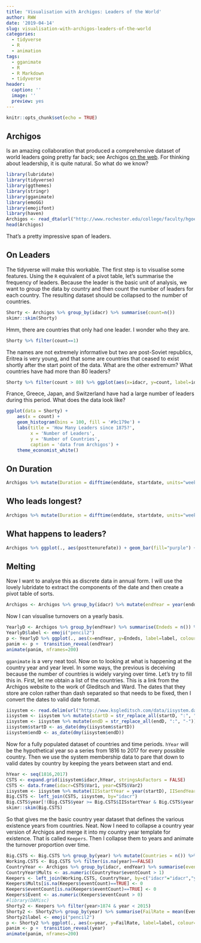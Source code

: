 ```yaml
---
title: 'Visualisation with Archigos: Leaders of the World'
author: RWW
date: '2019-04-14'
slug: visualisation-with-archigos-leaders-of-the-world
categories:
  - tidyverse
  - R
  - animation
tags:
  - gganimate
  - R
  - R Markdown
  - tidyverse
header:
  caption: ''
  image: ''
  preview: yes
---
```


```r
knitr::opts_chunk$set(echo = TRUE)
```

## Archigos

Is an amazing collaboration that produced a comprehensive dataset of world leaders going pretty far back; see Archigos [on the web](http://www.ksgleditsch.com/archigos.html).  For thinking about leadership, it is quite natural.  So what do we know?

```r
library(lubridate)
library(tidyverse)
library(ggthemes)
library(stringr)
library(gganimate)
library(emoGG)
library(emojifont)
library(haven)
Archigos <- read_dta(url("http://www.rochester.edu/college/faculty/hgoemans/Archigos_4.1_stata14.dta"))
head(Archigos)
```

That's a pretty impressive span of leaders.

## On Leaders

The tidyverse will make this workable.  The first step is to visualise some features.  Using the `R` equivalent of a pivot table, let's summarise the frequency of leaders.  Because the leader is the basic unit of analysis, we want to group the data by country and then count the number of leaders for each country.  The resulting dataset should be collapsed to the number of countries.

```r
Shorty <- Archigos %>% group_by(idacr) %>% summarise(count=n())
skimr::skim(Shorty)
```
Hmm, there are countries that only had one leader.  I wonder who they are.

```r
Shorty %>% filter(count==1)
```


The names are not extremely informative but two are post-Soviet republics, Eritrea is very young, and that some are countries that ceased to exist shortly after the start point of the data. What are the other extremum?  What countries have had more than 80 leaders?

```r
Shorty %>% filter(count > 80) %>% ggplot(aes(x=idacr, y=count, label=idacr)) + geom_point() + geom_label() + theme_minimal() + ggtitle("Countries with More than 80 Leaders") + labs(x="", y="Number of Leaders") + theme(axis.text.x = element_blank())
```

France, Greece, Japan, and Switzerland have had a large number of leaders during this period.  What does the data look like?

```r
ggplot(data = Shorty) +
    aes(x = count) +
    geom_histogram(bins = 100, fill = '#9c179e') +
    labs(title = 'How Many Leaders since 1875?',
         x = 'Number of Leaders',
         y = 'Number of Countries',
         caption = 'data from Archigos') +
    theme_economist_white()
```


## On Duration

```r
Archigos %>% mutate(Duration = difftime(enddate, startdate, units="weeks")/52) %>% ggplot(aes(Duration)) + geom_histogram(bins=50, fill = '#9c179e') + theme_economist_white() + labs(x="Frequency", y="Duration of Leader in Weeks [divided by 52]")
```


## Who leads longest?

```r
Archigos %>% mutate(Duration = difftime(enddate, startdate, units="weeks")) %>% select(leader,Duration) %>% arrange(desc(Duration)) %>% mutate(DurationInYears = Duration / 52)
```

## What happens to leaders?


```r
Archigos %>% ggplot(., aes(posttenurefate)) + geom_bar(fill="purple") + coord_flip() + labs(y="Frequency", x="") + theme(axis.text.y = element_text(color = "purple", size = 8))
```


## Melting

Now I want to analyse this as discrete data in annual form.  I will use the lovely lubridate to extract the components of the date and then create a pivot table of sorts.

```r
Archigos <- Archigos %>% group_by(idacr) %>% mutate(endYear = year(enddate)) %>% ungroup()
```

Now I can visualise turnovers on a yearly basis.

```r
YearlyD <- Archigos %>% group_by(endYear) %>% summarise(Endeds = n()) %>% filter(endYear < 2015)
YearlyD$label <- emoji("pencil2")
p <- YearlyD %>% ggplot(., aes(x=endYear, y=Endeds, label=label, colour="steelblue")) + geom_text(family="EmojiOne", size=10, position=position_nudge(x = 5, y = 5), color="steelblue") + geom_line(colour="steelblue") + theme_minimal() + labs(x="Year", y="Number of Leader-Tenures Ending")
panim <- p +  transition_reveal(endYear)
animate(panim, nframes=200)
```

`gganimate` is a very neat tool.  Now on to looking at what is happening at the country year and year level.  In some ways, the previous is deceiving because the number of countries is widely varying over time.  Let's try to fill this in.  First, let me obtain a list of the countries.  This is a link from the Archigos website to the work of Gleditsch and Ward.  The dates that they store are colon rather than dash separated so that needs to be fixed, then I convert the dates to valid date format.

```r
iisystem <- read.delim(url("http://www.ksgleditsch.com/data/iisystem.dat"), col.names=c("ccode","idacr","CountryName","startD","endD"), stringsAsFactors = FALSE)
iisystem <- iisystem %>% mutate(startD = str_replace_all(startD, ":", "-"))
iisystem <- iisystem %>% mutate(endD = str_replace_all(endD, ":", "-"))
iisystem$startD <- as_date(dmy(iisystem$startD))
iisystem$endD <- as_date(dmy(iisystem$endD))
```

Now for a fully populated dataset of countries and time periods.  `hYear` will be the hypothetical year so a series from 1816 to 2017 for every possible country.  Then we use the system membership data to pare that down to valid dates by country by keeping the years between start and end.

```r
hYear <- seq(1816,2017)
CSTS <- expand.grid(iisystem$idacr,hYear, stringsAsFactors = FALSE)
CSTS <- data.frame(idacr=CSTS$Var1, year=CSTS$Var2)
iisystem <- iisystem %>% mutate(IISstartYear = year(startD), IISendYear = year(endD))
Big.CSTS <- left_join(CSTS, iisystem, by="idacr")
Big.CSTS$year[!(Big.CSTS$year >= Big.CSTS$IISstartYear & Big.CSTS$year <= Big.CSTS$IISendYear)] <- NA
skimr::skim(Big.CSTS)
```

So that gives me the basic country year dataset that defines the various existence years from countries.  Neat.  Now I need to collapse a country year version of Archigos and merge it into my country year template for existence.  That is called `Keepers`.  Then I collapse them to years and animate the turnover proportion over time.

```r
Big.CSTS <- Big.CSTS %>% group_by(year) %>% mutate(Countries = n()) %>% ungroup()
Working.CSTS <- Big.CSTS %>% filter(is.na(year)==FALSE)
CountryYear <- Archigos %>% group_by(idacr, endYear) %>% summarise(eventCount = n()) %>% ungroup()
CountryYear$Mults <- as.numeric(CountryYear$eventCount > 1)
Keepers <- left_join(Working.CSTS, CountryYear, by=c("idacr"="idacr","year"="endYear"))
Keepers$Mults[is.na(Keepers$eventCount)==TRUE] <- 0
Keepers$eventCount[is.na(Keepers$eventCount)==TRUE] <- 0
Keepers$Event <- as.numeric(Keepers$eventCount > 0)
#library(DAMisc)
Shorty2 <- Keepers %>% filter(year>1874 & year < 2015) 
Shorty2 <- Shorty2%>% group_by(year) %>% summarise(FailRate = mean(Event))
Shorty2$label <- emoji("pencil2")
p <- Shorty2 %>% ggplot(., aes(x=year, y=FailRate, label=label, colour='steelblue')) + geom_text(family="EmojiOne", size=10, position=position_nudge(x = 5, y = 0.03), color='steelblue') + geom_line(color='steelblue') + theme_minimal() + labs(x="Year", y="Proportion Leader-Tenures Ending") + ylim(c(0,0.5))
panim <- p +  transition_reveal(year)
animate(panim, nframes=200)
```


